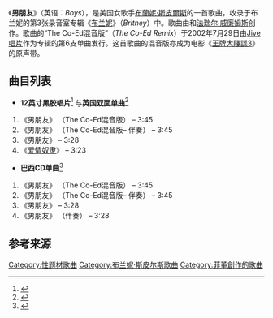 {{Infobox single
| Name      = 男朋友<br />
''Boys''
| Cover     = <!-- 檔案不存在 Boys COED rmx.png ，可從英文維基百科取得 -->
| Border    = yes
| Artist    = [[布蘭妮·斯皮爾斯|布蘭妮·斯皮爾斯]]<small>（[[法瑞尔·威廉姆斯|法瑞尔·威廉姆斯]]伴唱）</small>
| Album     = [[布兰妮_(专辑)|布兰妮]]
| Released  = {{start date|2002|07|29}}
| Format    = {{flat list|
*[[音乐下载|数字下载]]
*[[双面单曲|双面单曲]]
*[[黑胶唱片|12"]]
}}
| Recorded  = 2001年
| Genre     = {{flat list|
*[[嘻哈音乐|嘻哈]]
*[[Contemporary_R&B|蓝调]]
}}
| Length    = {{duration|m=3|s=28}} <small>（专辑版）</small> <br /> {{duration|m=3|s=46}} <small>（混音版）</small>
| Label     = ''[[Jive_Records|Jive]]''
| Writer    = {{flat list|
* {{link-en|查德·雨果|Chad Hugo}}
* [[法瑞尔·威廉姆斯|法瑞尔·威廉姆斯]]
}}
| Producer  = ''[[The_Neptunes|The Neptunes]]''
| Chronology     = [[布蘭妮·斯皮爾斯|布蘭妮·斯皮爾斯]]单曲
| Last single    = 《[[万众瞩目|万众瞩目]]》<br /> (2002年)
| This single    = 《'''男朋友'''》<br />(2002年)
| Next single    = 《[[呛音乐|呛音乐]]》<br />(2003年)
| Misc           = {{Extra chronology
| Artist         = [[法瑞尔·威廉姆斯|法瑞尔·威廉姆斯]]
| Type           = single
| Last single    = "[[Formal_Invite|Formal Invite]]"<br />(2002年)
| This single    = 《'''男朋友'''》<br />(2002年)
| Next single    = "[[When_the_Last_Time|When the Last Time]]"<br />(2002年)
}}}}
《'''男朋友'''》（英语：''Boys''），是美国女歌手[[布蘭妮·斯皮爾斯|布蘭妮·斯皮爾斯]]的一首歌曲，收录于布兰妮的第3张录音室专辑《[[布兰妮_(专辑)|布兰妮]]》（''Britney''）中。歌曲由{{link-en|查德·雨果|Chad Hugo}}和[[法瑞尔·威廉姆斯|法瑞尔·威廉姆斯]]创作。歌曲的“The Co-Ed混音版”（''The Co-Ed Remix''）于2002年7月29日由[[Jive唱片|Jive唱片]]作为专辑的第6支单曲发行。这首歌曲的混音版亦成为电影《[[王牌大賤諜3|王牌大賤諜3]]》的原声带。

==曲目列表==
{{col-begin}}
{{col-2}}
*'''12英寸黑胶唱片'''<ref>{{cite web|url=http://www.amazon.co.uk/dp/B00006BCN7|title=Boys [12" VINYL] [Single]|work=''[[Amazon.com|Amazon.co.uk]]''|publisher=Amazon, Inc|accessdate=February 12, 2011}}</ref> 与'''英国[[双面单曲|双面单曲]]'''<ref>{{cite web|url=http://www.amazon.co.uk/dp/B000069JAY|title=Boys [Single, Maxi]|work=''[[Amazon.com|Amazon.co.uk]]''|publisher=Amazon, Inc|accessdate=February 12, 2011|archive-date=2021-02-23|archive-url=https://web.archive.org/web/20210223044659/https://www.amazon.co.uk/dp/B000069JAY|dead-url=no}}</ref>
#《男朋友》 （The Co-Ed混音版） – 3:45
#《男朋友》 （The Co-Ed混音版– 伴奏） – 3:45
#《男朋友》 – 3:28
#《[[愛情奴隸|爱情奴隶]]》 – 3:23
{{col-2}}
*'''巴西CD单曲'''<ref>{{Cite music release notes| title= Boys [The Co-Ed Remix Featuring Pharrell Williams]|type = single| others= [[Britney_Spears|Britney Spears]]|date = 2001|format= Brazilian Single liner notes|publisher = Globo|id= 6385925402-2}}</ref>
#《男朋友》 （The Co-Ed混音版） – 3:45
#《男朋友》 （The Co-Ed混音版– 伴奏） – 3:45
#《男朋友》 – 3:28
#《男朋友》 （伴奏） – 3:28
{{col-end}}

==参考来源==
{{reflist|30em}}
{{布蘭妮·斯皮爾斯歌曲}}

{{DEFAULTSORT:Boys}}
[[Category:性题材歌曲|Category:性题材歌曲]]
[[Category:布兰妮·斯皮尔斯歌曲|Category:布兰妮·斯皮尔斯歌曲]]
[[Category:菲董創作的歌曲|Category:菲董創作的歌曲]]